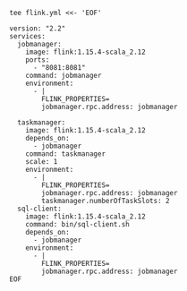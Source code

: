 ```shell
tee flink.yml <<- 'EOF'

version: "2.2"
services:
  jobmanager:
    image: flink:1.15.4-scala_2.12
    ports:
      - "8081:8081"
    command: jobmanager
    environment:
      - |
        FLINK_PROPERTIES=
        jobmanager.rpc.address: jobmanager        

  taskmanager:
    image: flink:1.15.4-scala_2.12
    depends_on:
      - jobmanager
    command: taskmanager
    scale: 1
    environment:
      - |
        FLINK_PROPERTIES=
        jobmanager.rpc.address: jobmanager
        taskmanager.numberOfTaskSlots: 2        
  sql-client:
    image: flink:1.15.4-scala_2.12
    command: bin/sql-client.sh
    depends_on:
      - jobmanager
    environment:
      - |
        FLINK_PROPERTIES=
        jobmanager.rpc.address: jobmanager        
EOF
```
